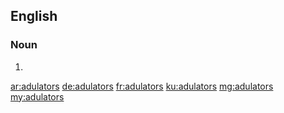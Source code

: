 ==English==

===Noun===
{{head|en|noun plural form}}

# {{plural of|adulator|lang=en}}

[[ar:adulators]]
[[de:adulators]]
[[fr:adulators]]
[[ku:adulators]]
[[mg:adulators]]
[[my:adulators]]